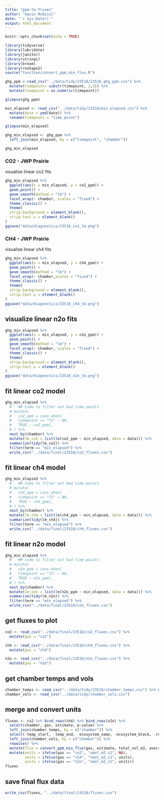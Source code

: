 ```yaml
---
title: "ppm-to-fluxes"
author: "Gavin McNicol"
date: "`r Sys.Date()`"
output: html_document
---
```


```r
knitr::opts_chunk$set(echo = TRUE)
```

```r
library(tidyverse)
library(lubridate)
library(janitor)
library(stringi)
library(broom)
library(reshape2)
source("function/convert_ppm_min_flux.R")
```

```r
ghg_ppm <-read_csv("../data/tidy/23518/23518_ghg_ppm.csv") %>% 
  mutate(timepoint= substr(timepoint, 2,2)) %>% 
  mutate(timepoint = as.numeric(timepoint))
```

```r
glimpse(ghg_ppm)
```


```r
min_elapsed <- read_csv("../data/tidy/23518/min_elapsed.csv") %>%
  mutate(date = ymd(date)) %>% 
  rename(timepoint = "time_point")
```


```r
glimpse(min_elapsed)
```


```r
ghg_min_elapsed <- ghg_ppm %>% 
  left_join(min_elapsed, by = c("timepoint", "chamber"))
```

```r
ghg_min_elapsed
```


### CO2 - JWP Prairie

visualize linear co2 fits

```r
ghg_min_elapsed %>% 
  ggplot(aes(x = min_elapsed, y = co2_ppm)) + 
  geom_point() + 
  geom_smooth(method = "lm") + 
  facet_wrap(~ chamber, scales = "fixed") + 
  theme_classic() +
  theme(
  strip.background = element_blank(),
  strip.text.x = element_blank()
)
ggsave("data/diagnostics/23518_co2_lm.png")
```


### CH4 - JWP Prairie 

visualize linear ch4 fits

```r
ghg_min_elapsed %>% 
  ggplot(aes(x = min_elapsed, y = ch4_ppm)) + 
  geom_point() + 
  geom_smooth(method = "lm") + 
  facet_wrap(~ chamber,scales = "fixed") + 
  theme_classic() +
  theme(
  strip.background = element_blank(),
  strip.text.x = element_blank()
)
ggsave("data/diagnostics/23518_ch4_lm.png")
```

## visualize linear n2o fits

```r
ghg_min_elapsed %>% 
  ggplot(aes(x = min_elapsed, y = n2o_ppm)) + 
  geom_point() + 
  geom_smooth(method = "lm") + 
  facet_wrap(~ chamber, scales = "fixed") + 
  theme_classic() +
  theme(
  strip.background = element_blank(),
  strip.text.x = element_blank()
)
ggsave("data/diagnostics/23518_n2o_lm.png")
```

## fit linear co2 model

```r
ghg_min_elapsed %>%
  #   ## Code to filter out bad time points
  # mutate(
  #   co2_ppm = case_when(
  #   timepoint == "t3" ~ NA,
  #   TRUE ~ co2_ppm),
  # ) %>% 
  nest_by(chamber) %>% 
  mutate(lm_co2 = list(lm(co2_ppm ~ min_elapsed, data = data))) %>%
  summarize(tidy(lm_co2)) %>% 
  filter(term == "min_elapsed") %>% 
  write_csv("../data/final/23518/co2_fluxes.csv")
```

## fit linear ch4 model

```r
ghg_min_elapsed %>%
  #   ## Code to filter out bad time points
  # mutate(
  #   ch4_ppm = case_when(
  #   timepoint == "t3" ~ NA,
  #   TRUE ~ ch4_ppm),
  # ) %>% 
  nest_by(chamber) %>% 
  mutate(lm_ch4 = list(lm(ch4_ppm ~ min_elapsed, data = data))) %>%
  summarize(tidy(lm_ch4)) %>% 
  filter(term == "min_elapsed") %>% 
  write_csv("../data/final/23518/ch4_fluxes.csv")
```


## fit linear n2o model

```r
ghg_min_elapsed %>%
  #   ## Code to filter out bad time points
  # mutate(
  #   n2o_ppm = case_when(
  #   timepoint == "t3" ~ NA,
  #   TRUE ~ n2o_ppm),
  # ) %>% 
  nest_by(chamber) %>% 
  mutate(lm_n2o = list(lm(n2o_ppm ~ min_elapsed, data = data))) %>%
  summarize(tidy(lm_n2o)) %>% 
  filter(term == "min_elapsed") %>% 
  write_csv("../data/final/23518/n2o_fluxes.csv")
```


## get fluxes to plot

```r
co2 <- read_csv("../data/final/23518/co2_fluxes.csv") %>% 
  mutate(gas = "co2")
```


```r
ch4 <- read_csv("../data/final/23518/ch4_fluxes.csv") %>% 
  mutate(gas = "ch4")
```


```r
n2o <- read_csv("../data/final/23518/n2o_fluxes.csv") %>% 
  mutate(gas = "n2o")
```


## get chamber temps and vols

```r
chamber_temps <- read_csv("../data/tidy/23518/chamber_temps.csv") %>% mutate(date = ymd(date))
chamber_vols <- read_csv("../data/tidy/chamber_vols.csv")
```


## merge and convert units

```r
fluxes <- co2 %>% bind_rows(ch4) %>% bind_rows(n2o) %>% 
  select(chamber, gas, estimate, p.value) %>% 
  left_join(chamber_temps, by = c("chamber")) %>% 
  select(-temp_start, -temp_end, -ecosystem_name, -ecosystem_block, -rep) %>% 
  left_join(chamber_vols, by = c("chamber")) %>% 
  rowwise() %>% 
  mutate(flux = convert_ppm_min_flux(gas, estimate, total_vol_m3, average_temp_kelvin)) %>% 
  mutate(units = ifelse(gas == "co2", "umol_m2_s1", NA),
         units = ifelse(gas == "ch4", "nmol_m2_s1", units),
         units = ifelse(gas == "n2o", "nmol_m2_s1", units))
fluxes
```

## save final flux data

```r
write_csv(fluxes, "../data/final/23518/fluxes.csv")
```

